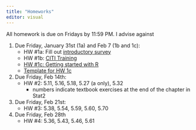 ```yaml
---
title: "Homeworks"
editor: visual
---
```


All homework is due on Fridays by 11:59 PM. I advise against

1.  Due Friday, January 31st (1a) and Feb 7 (1b and 1c):
    -   HW #1a: Fill out [introductory survey](https://docs.google.com/forms/d/e/1FAIpQLSdsHk7M46yoE2uWMkBe4NZ1nd6XBa1JSCU2W8b_AS6vKvaFbA/viewform?usp=header)
    -   HW #1b: [CITI Training](labs/Hw1_citi.pdf)
    -   [HW #1c: Getting started with R](labs/intro_to_R1c.qmd)
    -   [Template for HW 1c](https://github.com/lacombe129/SDS290_25/blob/main/HW/hw1c_template.qmd)
2.  Due Friday, Feb 14th:
    -   HW #2: 5.11, 5.16, 5.18, 5.27 (a only), 5.32
        -   numbers indicate textbook exercises at the end of the chapter in Stat2
3.  Due Friday, Feb 21st:
    -   HW #3: 5.38, 5.54, 5.59, 5.60, 5.70
4.  Due Friday, Feb 28th
    -   HW #4: 5.36, 5.43, 5.46, 5.61
